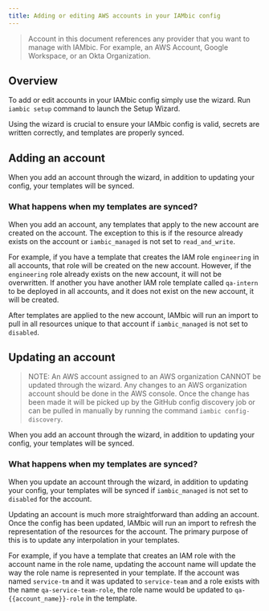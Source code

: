 ```yaml
---
title: Adding or editing AWS accounts in your IAMbic config
---
```


> Account in this document references any provider that you want to manage with IAMbic.
> For example, an AWS Account, Google Workspace, or an Okta Organization.

## Overview
To add or edit accounts in your IAMbic config simply use the wizard.
Run `iambic setup` command to launch the Setup Wizard.

Using the wizard is crucial to ensure your IAMbic config is valid, secrets are written correctly, and templates are properly synced.

## Adding an account
When you add an account through the wizard, in addition to updating your config, your templates will be synced.

### What happens when my templates are synced?
When you add an account, any templates that apply to the new account are created on the account.
The exception to this is if the resource already exists on the account or `iambic_managed` is not set to `read_and_write`.

For example, if you have a template that creates the IAM role `engineering` in all accounts, that role will be created on the new account.
However, if the `engineering` role already exists on the new account, it will not be overwritten.
If another you have another IAM role template called `qa-intern` to be deployed in all accounts, and it does not exist on the new account, it will be created.

After templates are applied to the new account, IAMbic will run an import to pull in all resources unique to that account if `iambic_managed` is not set to `disabled`.

## Updating an account
> NOTE: An AWS account assigned to an AWS organization CANNOT be updated through the wizard.
> Any changes to an AWS organization account should be done in the AWS console.
> Once the change has been made it will be picked up by the GitHub config discovery job or can be pulled in manually by running the command `iambic config-discovery`.

When you add an account through the wizard, in addition to updating your config, your templates will be synced.

### What happens when my templates are synced?

When you update an account through the wizard, in addition to updating your config, your templates will be synced  if `iambic_managed` is not set to `disabled` for the account.

Updating an account is much more straightforward than adding an account.
Once the config has been updated, IAMbic will run an import to refresh the representation of the resources for the account.
The primary purpose of this is to update any interpolation in your templates.

For example, if you have a template that creates an IAM role with the account name in the role name, updating the account name will update the way the role name is represented in your template.
If the account was named `service-tm` and it was updated to `service-team` and a role exists with the name `qa-service-team-role`, the role name would be updated to `qa-{{account_name}}-role` in the template.

